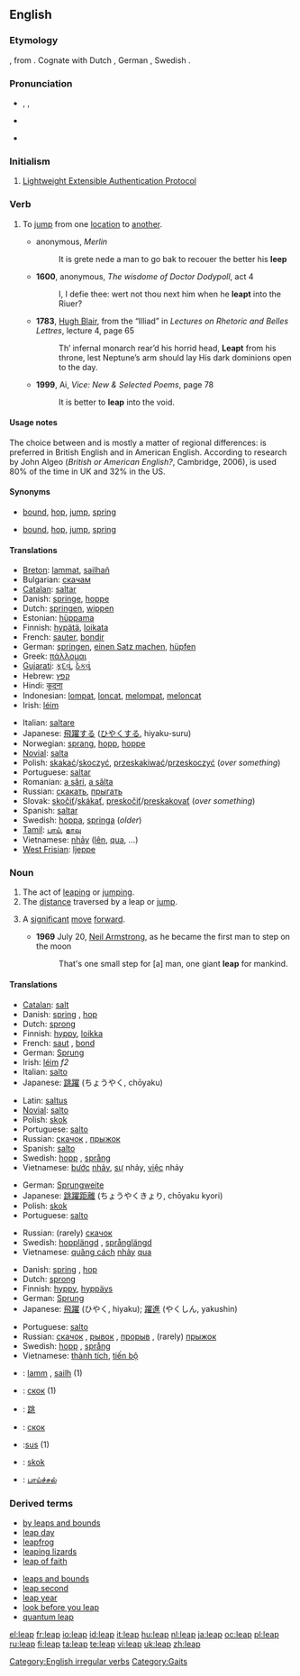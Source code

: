 {{wikipedia|dab=leap}}
==English==

===Etymology===
{{etyl|ang}} {{term|hleapan|hlēapan}}, from {{proto|Germanic|xlaupan}}. Cognate with Dutch {{term|lopen}}, German {{term|laufen||run}}, Swedish {{term|löpa}}.

===Pronunciation===
* {{enPR|lēp}}, {{IPA|/liːp/}}, {{SAMPA|/li:p/}}
* {{audio|en-us-leap.ogg|Audio (US)}}

* {{rhymes|iːp}}

===Initialism===
# [[w:Lightweight Extensible Authentication Protocol|Lightweight Extensible Authentication Protocol]]

===Verb===
{{en-verb|leaps|leaping|'''[[leaped]]''', '''[[leapt]]''', or rarely '''[[lope]]'''|'''[[leaped]]''', '''[[leapt]]''', or rarely '''[[lopen]]'''}}

# {{intransitive}} To [[jump]] from one [[location]] to [[another]].
#* {{circa|1450}} anonymous, ''Merlin''
#*: It is grete nede a man to go bak to recouer the better his '''leep'''
#* '''1600''', anonymous, ''The wisdome of Doctor Dodypoll'', act 4
#*: I, I defie thee: wert not thou next him when he '''leapt''' into the Riuer?
#* '''1783''', [[w:Hugh Blair|Hugh Blair]], from the “Illiad” in ''Lectures on Rhetoric and Belles Lettres'', lecture 4, page 65
#*: Th’ infernal monarch rear’d his horrid head, '''Leapt''' from his throne, lest Neptune’s arm should lay His dark dominions open to the day.
#* '''1999''', Ai, ''Vice: New & Selected Poems'', page 78
#*: It is better to '''leap''' into the void.

====Usage notes====
The choice between {{term|leapt}} and {{term|leaped}} is mostly a matter of regional differences: {{term|leapt}} is preferred in British English and {{term|leaped}} in American English. According to research by John Algeo (''British or American English?'', Cambridge, 2006), {{term|leapt}} is used 80% of the time in UK and 32% in the US.

====Synonyms====
* {{italbrac-colon|jump from one location to another}} [[bound]], [[hop]], [[jump]], [[spring]]
* {{italbrac-colon|jump upwards}} [[bound]], [[hop]], [[jump]], [[spring]]

====Translations====
{{trans-top|to jump from one location to another}}
* [[Breton]]: [[lammat]], [[sailhañ]]
* Bulgarian: [[скачам]]
* [[Catalan]]: [[saltar]]
* Danish: [[springe]], [[hoppe]]
* Dutch: [[springen]], [[wippen]]
* Estonian: [[hüppama]]
* Finnish: [[hypätä]], [[loikata]]
* French: [[sauter]], [[bondir]]
* German: [[springen]], [[einen Satz machen]], [[hüpfen]]
* Greek: [[πάλλομαι]]
* [[Gujarati]]: [[કૂદવું]], [[ઠેકવું]]
* Hebrew: [[קפץ]]
* Hindi: [[कूदना]]
* Indonesian: [[lompat]], [[loncat]], [[lompat|melompat]], [[loncat|meloncat]]
* Irish: [[léim]]
{{trans-mid}}
* Italian: [[saltare]]
* Japanese: [[飛躍]]する ([[ひやく]]する, hiyaku-suru)
* Norwegian: [[sprang]], [[hopp]], [[hoppe]]
* [[Novial]]: [[salta]]
* Polish: [[skakać]]/[[skoczyć]], [[przeskakiwać]]/[[przeskoczyć]] (''over something'')
* Portuguese: [[saltar]]
* Romanian: [[a sări]], [[a sălta]]
* Russian: [[скакать]], [[прыгать]]
* Slovak: [[skočiť]]/[[skákať]], [[preskočiť]]/[[preskakovať]] (''over something'')
* Spanish: [[saltar]]
* Swedish: [[hoppa]], [[springa]] (''older'')
* [[Tamil]]: [[பாய்]], [[தாவு]]
* Vietnamese: [[nhảy]] ([[lên]], [[qua]], ...)
* [[West Frisian]]: [[ljeppe]]
{{trans-bottom}}

===Noun===
{{en-noun}}

# The act of [[leaping]] or [[jumping]].
# The [[distance]] traversed by a leap or [[jump]].
# {{figurative}} A [[significant]] [[move]] [[forward]].
#* '''1969''' July 20, [[w:Neil Armstrong|Neil Armstrong]], as he became the first man to step on the moon
#*: That's one small step for [a] man, one giant '''leap''' for mankind.

====Translations====
{{trans-top|the act of leaping}}
* [[Catalan]]: [[salt]]
* Danish: [[spring]] {{n}}, [[hop]] {{n}}
* Dutch: [[sprong]] {{m}}
* Finnish: [[hyppy]], [[loikka]]
* French: [[saut]] {{m}}, [[bond#French|bond]] {{m}}
* German: [[Sprung]] {{m}}
* Irish: [[léim]] ''f2''
* Italian: [[salto#Spanish|salto]] {{m}}
* Japanese: [[跳躍]] (ちょうやく, chōyaku)
{{trans-mid}}
* Latin: [[saltus]] {{m}}
* [[Novial]]: [[salto]]
* Polish: [[skok]] {{m}}
* Portuguese: [[salto]] {{m}}
* Russian: [[скачок]] {{m}}, [[прыжок]] {{m}}
* Spanish: [[salto#Spanish|salto]] {{m}}
* Swedish: [[hopp]] {{n}}, [[språng]] {{n}}
* Vietnamese: [[bước]] [[nhảy]], [[sự]] nhảy, [[việc]] nhảy
{{trans-bottom}}

{{trans-top|distance traversed by a leap}}
* German: [[Sprungweite]] {{f}}
* Japanese: [[跳躍距離]] (ちょうやくきょり, chōyaku kyori)
* Polish: [[skok]] {{m}}
* Portuguese: [[salto]] {{m}}
{{trans-mid}}
* Russian: (rarely) [[скачок]] {{m}}
* Swedish: [[hopplängd]] {{c}}, [[språnglängd]] {{c}}
* Vietnamese: [[quãng cách]] [[nhảy]] [[qua]]
{{trans-bottom}}

{{trans-top|significant move forward}}
* Danish: [[spring]] {{n}}, [[hop]] {{n}}
* Dutch: [[sprong]] {{m}}
* Finnish: [[hyppy]], [[hyppäys]]
* German: [[Sprung]] {{m}}
* Japanese: [[飛躍]] (ひやく, hiyaku); [[躍進]] (やくしん, yakushin)
{{trans-mid}}
* Portuguese: [[salto]] {{m}}
* Russian: [[скачок]] {{m}}, [[рывок]] {{m}}, [[прорыв]] {{m}}, (rarely) [[прыжок]] {{m}}
* Swedish: [[hopp]] {{n}}, [[språng]] {{n}}
* Vietnamese: [[thành tích]], [[tiến bộ]]
{{trans-bottom}}

{{checktrans}}

* {{ttbc|Breton}}: [[lamm]] {{m}}, [[sailh]] {{m}} (1)
* {{ttbc|Bulgarian}}: [[скок]] {{m}} (1)
* {{ttbc|Chinese}}: [[跳]]
* {{ttbc|Macedonian}}: [[скок]]
* {{ttbc|Polish}}:[[sus#Polish|sus]] {{m}} (1)
* {{ttbc|Slovak}}: [[skok]]
* {{ttbc|Tamil}}: [[பாய்ச்சல்]]

===Derived terms===
{{top2}}
* [[by leaps and bounds]]
* [[leap day]]
* [[leapfrog]]
* [[leaping lizards]]
* [[leap of faith]]
{{mid2}}
* [[leaps and bounds]]
* [[leap second]]
* [[leap year]]
* [[look before you leap]]
* [[quantum leap]]
{{bottom}}

[[Category:English irregular verbs]]
[[Category:Gaits]]

[[el:leap]]
[[fr:leap]]
[[io:leap]]
[[id:leap]]
[[it:leap]]
[[hu:leap]]
[[nl:leap]]
[[ja:leap]]
[[oc:leap]]
[[pl:leap]]
[[ru:leap]]
[[fi:leap]]
[[ta:leap]]
[[te:leap]]
[[vi:leap]]
[[uk:leap]]
[[zh:leap]]